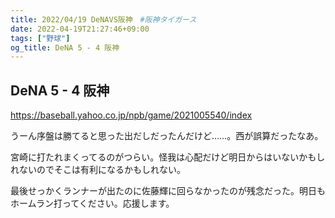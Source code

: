 ```yaml
---
title: 2022/04/19 DeNAVS阪神　#阪神タイガース
date: 2022-04-19T21:27:46+09:00
tags: ["野球"]
og_title: DeNA 5 - 4 阪神
---
```


## DeNA 5 - 4 阪神

https://baseball.yahoo.co.jp/npb/game/2021005540/index

うーん序盤は勝てると思った出だしだったんだけど……。西が誤算だったなあ。

宮崎に打たれまくってるのがつらい。怪我は心配だけど明日からはいないかもしれないのでそこは有利になるかもしれない。

最後せっかくランナーが出たのに佐藤輝に回らなかったのが残念だった。明日もホームラン打ってください。応援します。